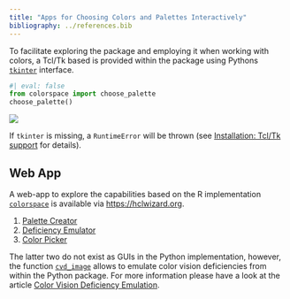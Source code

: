 ```yaml
---
title: "Apps for Choosing Colors and Palettes Interactively"
bibliography: ../references.bib
---
```


To facilitate exploring the package and employing it when working with colors,
a Tcl/Tk based is provided within the package using Pythons
[`tkinter`](https://docs.python.org/3/library/tkinter.html) interface.

```python
#| eval: false
from colorspace import choose_palette
choose_palette()
```

![](/images/img_gui.jpeg){fig-align="center" .img-padding-tb}

If `tkinter` is missing, a `RuntimeError` will be thrown
(see [Installation: Tcl/Tk support](../installation.qmd#tkinter-support)
for details).


Web App
-------

A web-app to explore the capabilities based on the R implementation
[`colorspace`](https://cran.r-project.org/package=colorspace) is available
via <https://hclwizard.org>.

1. [Palette Creator](http://hclwizard.org:3000/hclwizard)
2. [Deficiency Emulator](http://hclwizard.org:3000/cvdemulator)
3. [Color Picker](http://hclwizard.org:3000/hclcolorpicker)

The latter two do not exist as GUIs in the Python implementation, however, the
function [`cvd_image`](/man/colorspace.cvd_image.cvd_image.qmd)
allows to emulate color vision deficiencies from within the Python package. For
more information please have a look at the article
[Color Vision Deficiency Emulation](cvd.qmd).



